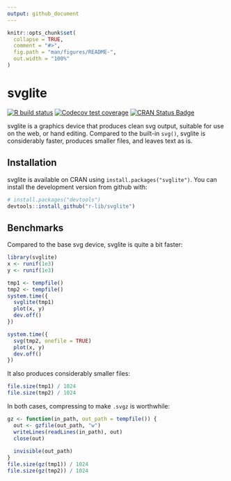 ```yaml
---
output: github_document
---
```


<!-- README.md is generated from README.Rmd. Please edit that file -->

```r
knitr::opts_chunk$set(
  collapse = TRUE,
  comment = "#>",
  fig.path = "man/figures/README-",
  out.width = "100%"
)
```

# svglite

<!-- badges: start -->

[![R build status](https://github.com/r-lib/svglite/workflows/R-CMD-check/badge.svg)](https://github.com/r-lib/svglite/actions) [![Codecov test coverage](https://codecov.io/gh/r-lib/svglite/branch/master/graph/badge.svg)](https://codecov.io/gh/r-lib/svglite?branch=master) [![CRAN Status Badge](http://www.r-pkg.org/badges/version/svglite)](https://cran.r-project.org/package=svglite) <!-- badges: end -->

svglite is a graphics device that produces clean svg output, suitable for use on the web, or hand editing. Compared to the built-in `svg()`, svglite is considerably faster, produces smaller files, and leaves text as is.

## Installation

svglite is available on CRAN using `install.packages("svglite")`. You can install the development version from github with:

```r
# install.packages("devtools")
devtools::install_github("r-lib/svglite")
```

## Benchmarks

Compared to the base svg device, svglite is quite a bit faster:

```r
library(svglite)
x <- runif(1e3)
y <- runif(1e3)

tmp1 <- tempfile()
tmp2 <- tempfile()
system.time({
  svglite(tmp1)
  plot(x, y)
  dev.off()
})

system.time({
  svg(tmp2, onefile = TRUE)
  plot(x, y)
  dev.off()
})
```

It also produces considerably smaller files:

```r
file.size(tmp1) / 1024
file.size(tmp2) / 1024
```

In both cases, compressing to make `.svgz` is worthwhile:

```r
gz <- function(in_path, out_path = tempfile()) {
  out <- gzfile(out_path, "w")
  writeLines(readLines(in_path), out)
  close(out)
  
  invisible(out_path)
}
file.size(gz(tmp1)) / 1024
file.size(gz(tmp2)) / 1024
```
